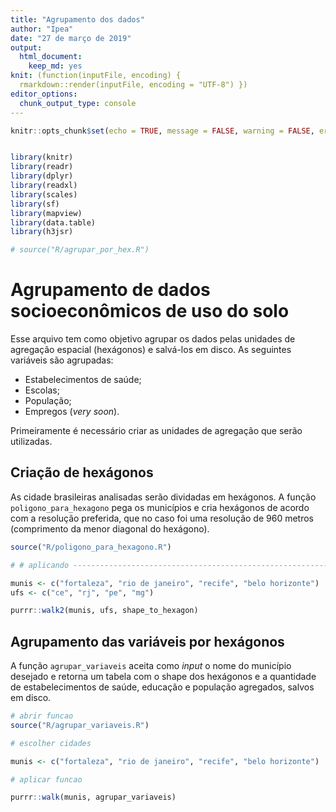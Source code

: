 ```yaml
---
title: "Agrupamento dos dados"
author: "Ipea"
date: "27 de março de 2019"
output: 
  html_document:
    keep_md: yes
knit: (function(inputFile, encoding) {
  rmarkdown::render(inputFile, encoding = "UTF-8") })
editor_options: 
  chunk_output_type: console
---
```


```r
knitr::opts_chunk$set(echo = TRUE, message = FALSE, warning = FALSE, error = FALSE, eval = FALSE)


library(knitr)
library(readr)
library(dplyr)
library(readxl)
library(scales)
library(sf)
library(mapview)
library(data.table)
library(h3jsr)

# source("R/agrupar_por_hex.R")
```

# Agrupamento de dados socioeconômicos de uso do solo

Esse arquivo tem como objetivo agrupar os dados pelas unidades de agregação espacial (hexágonos) e salvá-los em disco. As seguintes variáveis são agrupadas:

- Estabelecimentos de saúde;
- Escolas;
- População;
- Empregos (_very soon_).

Primeiramente é necessário criar as unidades de agregação que serão utilizadas.

## Criação de hexágonos

As cidade brasileiras analisadas serão dividadas em hexágonos. A função ``poligono_para_hexagono`` pega os municípios e cria hexágonos de acordo com a resolução preferida, que no caso foi uma resolução de 960 metros (comprimento da menor diagonal do hexágono).

```r

source("R/poligono_para_hexagono.R")

# # aplicando ---------------------------------------------------------------

munis <- c("fortaleza", "rio de janeiro", "recife", "belo horizonte")
ufs <- c("ce", "rj", "pe", "mg")

purrr::walk2(munis, ufs, shape_to_hexagon)

```

## Agrupamento das variáveis por hexágonos

A função ``agrupar_variaveis`` aceita como _input_ o nome do município desejado e retorna um tabela com o shape dos hexágonos e a quantidade de estabelecimentos de saúde, educação e população agregados, salvos em disco.

```r

# abrir funcao
source("R/agrupar_variaveis.R")

# escolher cidades

munis <- c("fortaleza", "rio de janeiro", "recife", "belo horizonte")

# aplicar funcao

purrr::walk(munis, agrupar_variaveis)

```


